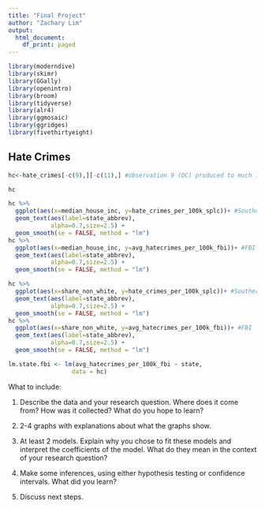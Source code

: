```yaml
---
title: "Final Project"
author: "Zachary Lim"
output:
  html_document:
    df_print: paged
---
```


```r
library(moderndive)
library(skimr)
library(GGally)
library(openintro)
library(broom) 
library(tidyverse)
library(alr4)
library(ggmosaic)
library(ggridges)
library(fivethirtyeight)
```

## Hate Crimes

```r
hc<-hate_crimes[-c(9),][-c(11),] #observation 9 (DC) produced to much interference when combined with other data states. Also doesn't count as a state, so thought it would be best to remove it's data from data wrangling. Observation 11 (Hawaii) does not inclued any data on Hate crimes Splc/FBI thus was removed from Data wrangling

hc
```
```r
hc %>% 
  ggplot(aes(x=median_house_inc, y=hate_crimes_per_100k_splc))+ #Southern Poverty Law Center
  geom_text(aes(label=state_abbrev),
            alpha=0.7,size=2.5) +
  geom_smooth(se = FALSE, method = "lm")
hc %>% 
  ggplot(aes(x=median_house_inc, y=avg_hatecrimes_per_100k_fbi))+ #FBI 
  geom_text(aes(label=state_abbrev),
            alpha=0.7,size=2.5) +
  geom_smooth(se = FALSE, method = "lm")
```

```r
hc %>% 
  ggplot(aes(x=share_non_white, y=hate_crimes_per_100k_splc))+ #Southern Poverty Law Center
  geom_text(aes(label=state_abbrev),
            alpha=0.7,size=2.5) +
  geom_smooth(se = FALSE, method = "lm")
hc %>% 
  ggplot(aes(x=share_non_white, y=avg_hatecrimes_per_100k_fbi))+ #FBI 
  geom_text(aes(label=state_abbrev),
            alpha=0.7,size=2.5) +
  geom_smooth(se = FALSE, method = "lm")
```

```r
lm.state.fbi <- lm(avg_hatecrimes_per_100k_fbi ~ state,
                  data = hc)
```

What to include: 

(@) Describe the data and your research question. Where does it come from? How was it collected? What do you hope to learn?

(@) 2-4 graphs with explanations about what the graphs show.

(@) At least 2 models. Explain why you chose to fit these models and interpret the coefficients of the model. What do they mean in the context of your research question? 

(@) Make some inferences, using either hypothesis testing or confidence intervals. What did you learn?

(@) Discuss next steps.

